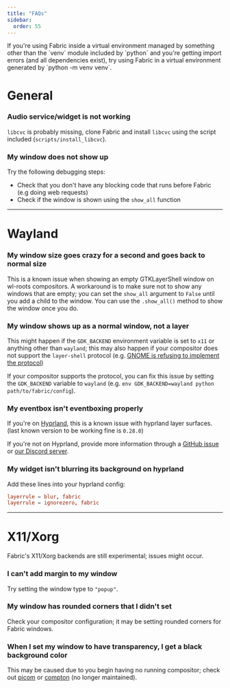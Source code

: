 ```yaml
---
title: "FAQs"
sidebar:
  order: 55
---
```



<Aside>
  If you're using Fabric inside a virtual environment managed by something other
  than the `venv` module included by `python` and you're getting import errors
  (and all dependencies exist), try using Fabric in a virtual environment
  generated by `python -m venv venv`.
</Aside>

# General

### Audio service/widget is not working

`libcvc` is probably missing, clone Fabric and install `libcvc` using the script included (`scripts/install_libcvc`).

### My window does not show up

Try the following debugging steps:

- Check that you don't have any blocking code that runs before Fabric (e.g doing web requests)
- Check if the window is shown using the `show_all` function

---

# Wayland

### My window size goes crazy for a second and goes back to normal size

This is a known issue when showing an empty GTKLayerShell window on wl-roots compositors. A workaround is to make sure not to show any windows that are empty; you can set the `show_all` argument to `False` until you add a child to the window. You can use the `.show_all()` method to show the window once you do.

### My window shows up as a normal window, not a layer

This might happen if the `GDK_BACKEND` environment variable is set to `x11` or anything other than `wayland`; this may also happen if your compositor does not support the `layer-shell` protocol (e.g. [GNOME is refusing to implement the protocol](<(https://gitlab.gnome.org/GNOME/gnome-shell/-/issues/1141#note_482766)>))

If your compositor supports the protocol, you can fix this issue by setting the `GDK_BACKEND` variable to `wayland` (e.g. `env GDK_BACKEND=wayland python path/to/fabric/config`).

### My eventbox isn't eventboxing properly

If you're on [Hyprland](https://hyprland.org), this is a known issue with hyprland layer surfaces. (last known version to be working fine is `0.28.0`)

If you're not on Hyprland, provide more information through a [GitHub issue](https://github.com/Fabric-Development/fabric-wiki/issues) or [our Discord server](https://discord.gg/xKDnfGee).

### My widget isn't blurring its background on hyprland

Add these lines into your hyprland config:

```conf
layerrule = blur, fabric
layerrule = ignorezero, fabric
```

---

# X11/Xorg

<Aside>
  Fabric's X11/Xorg backends are still experimental; issues might occur.
</Aside>

### I can't add margin to my window

Try setting the window type to `"popup"`.

### My window has rounded corners that I didn't set

Check your compositor configuration; it may be setting rounded corners for Fabric windows.

### When I set my window to have transparency, I get a black background color

This may be caused due to you begin having no running compositor; check out [picom](https://github.com/yshui/picom) or [compton](https://github.com/chjj/compton) (no longer maintained).
